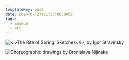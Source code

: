 ```yaml
---
templateKey: post
date: 2024-07-27T11:53:00.000Z
tags:
  - museum
  - art
---
```

![](../../assets/art/20240727-IMG_9840.jpg "<i>The Rite of Spring: Sketches</i>, by Igor Stravinsky")

![](../../assets/art/20240727-IMG_9843.jpg "Choreographic drawings by Bronislava Nijinska")